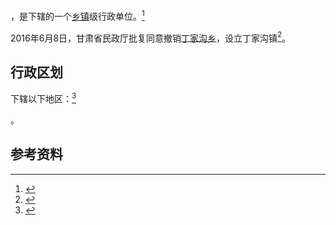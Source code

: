 {{中国乡级行政区|62/04/22/200/000}}

'''{{PAGENAMEBASE}}'''，是{{PRC admin/fullname|62/04/22/200/000|3}}下辖的一个[[乡镇|乡镇]]级行政单位。<ref>{{PRC admin/ref sgc|{{PRC admin/parent|62/04/22/200/000}}}}</ref>

2016年6月8日，甘肃省民政厅批复同意撤销[[丁家沟乡|丁家沟乡]]，设立丁家沟镇<ref>{{Cite web |url=http://hnzc.baiyin.cn/Item/156454.aspx |title=甘肃省民政厅关于白银市平川区黄峤乡等17个乡撤乡改镇的批复（甘民复〔2016〕68号） |accessdate=2017-09-16 |archive-date=2017-09-17 |archive-url=https://web.archive.org/web/20170917032405/http://hnzc.baiyin.cn/Item/156454.aspx |dead-url=yes }}</ref>。

== 行政区划 ==

{{PAGENAMEBASE}}下辖以下地区：<ref>{{PRC admin/ref sgc|62/04/22/200/000}}</ref>

{{PRC admin/children|62/04/22/200/000}}。

== 参考资料 ==

{{reflist}}

{{PRC admin/navcat|62/04/22/200/000}}
{{甘肃行政区划小作品}}